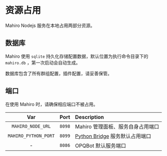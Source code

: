 
# 资源占用

Mahiro Nodejs 服务在本地占用两部分资源。

## 数据库

Mahiro 使用 `sqlite` 持久化存储配置数据，默认位置为执行命令目录下的 `mahiro.db` ，第一次启动会自动生成。

<Callout type="warning" emoji="⚠️">
  数据库包含了所有群组配置，插件配置，请妥善保管。
</Callout>

## 端口

在使用 Mahiro 时，请确保相应端口不被占用。

|Var|Port|Description|
|:-:|:-:|:-|
|`MAHIRO_NODE_URL`|`8098`|Mahiro 管理面板、服务自身占用端口|
|`MAHIRO_PYTHON_PORT`|`8099`|[Python Bridge](./python/bridge) 服务默认占用端口|
|-|`8086`|OPQBot 默认服务端口|
